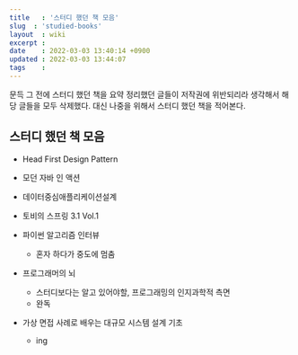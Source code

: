 ```yaml
---
title   : '스터디 했던 책 모음'
slug  : 'studied-books'
layout  : wiki 
excerpt : 
date    : 2022-03-03 13:40:14 +0900
updated : 2022-03-03 13:44:07
tags    : 
---
```

문득 그 전에 스터디 했던 책을 요약 정리했던 글들이 저작권에 위반되리라 생각해서 해당 글들을 모두 삭제했다. 대신 나중을 위해서 스터디 했던 책을 적어본다.

## 스터디 했던 책 모음 

- Head First Design Pattern 
  
- 모던 자바 인 액션 
  
- 데이터중심애플리케이션설계 

- 토비의 스프링 3.1 Vol.1

- 파이썬 알고리즘 인터뷰 
  - 혼자 하다가 중도에 멈춤

- 프로그래머의 뇌 
  - 스터디보다는 알고 있어야할, 프로그래밍의 인지과학적 측면 
  - 완독 
    
- 가상 면접 사례로 배우는 대규모 시스템 설계 기초 
  - ing 
